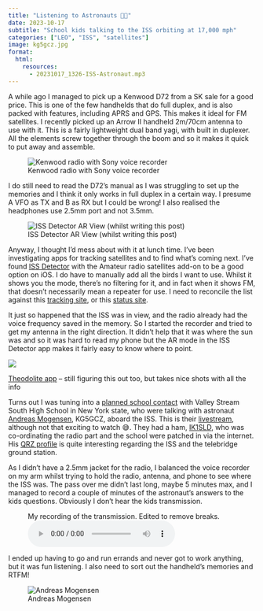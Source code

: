 ```yaml
---
title: "Listening to Astronauts 👨‍🚀"
date: 2023-10-17
subtitle: "School kids talking to the ISS orbiting at 17,000 mph"
categories: ["LEO", "ISS", "satellites"]
image: kg5gcz.jpg
format:
  html:
    resources:
      - 20231017_1326-ISS-Astronaut.mp3
---
```


A while ago I managed to pick up a Kenwood D72 from a SK sale for a good price. This is one of the few handhelds that do full duplex, and is also packed with features, including APRS and GPS. This makes it ideal for FM satellites. I recently picked up an Arrow II handheld 2m/70cm antenna to use with it. This is a fairly lightweight dual band yagi, with built in duplexer. All the elements screw together through the boom and so it makes it quick to put away and assemble.

![Kenwood radio with Sony voice recorder](d72.jpeg)

I do still need to read the D72’s manual as I was struggling to set up the memories and I think it only works in full duplex in a certain way. I presume A VFO as TX and B as RX but I could be wrong! I also realised the headphones use 2.5mm port and not 3.5mm.

![ISS Detector AR View (whilst writing this post)](iss-detector.jpg)

Anyway, I thought I’d mess about with it at lunch time. I’ve been investigating apps for tracking satellites and to find what’s coming next. I’ve found [ISS Detector](https://www.issdetector.com/) with the Amateur radio satellites add-on to be a good option on iOS. I do have to manually add all the birds I want to use. Whilst it shows you the mode, there’s no filtering for it, and in fact when it shows FM, that doesn’t necessarily mean a repeater for use. I need to reconcile the list against this [tracking site](http://amsat.org.ar/pass.htm), or this [status site](https://www.amsat.org/status/).

It just so happened that the ISS was in view, and the radio already had the voice frequency saved in the memory. So I started the recorder and tried to get my antenna in the right direction. It didn’t help that it was where the sun was and so it was hard to read my phone but the AR mode in the ISS Detector app makes it fairly easy to know where to point.

![](th000001-1-1024x576.jpg)

[Theodolite app](https://hunter.pairsite.com/theodolite/) – still figuring this out too, but takes nice shots with all the info

Turns out I was tuning into a [planned school contact](https://www.ariss.org/upcoming-educational-contacts.html) with Valley Stream South High School in New York state, who were talking with astronaut [Andreas Mogensen](https://blogs.esa.int/exploration/category/astronauts/andreas-mogensen/), KG5GCZ, aboard the ISS. This is their [livestream](https://youtube.com/live/g74NbsTEvVw), although not that exciting to watch 😅. They had a ham, [IK1SLD](https://www.qrz.com/db/IK1SLD), who was co-ordinating the radio part and the school were patched in via the internet. His [QRZ profile](https://www.qrz.com/db/IK1SLD) is quite interesting regarding the ISS and the telebridge ground station.

As I didn’t have a 2.5mm jacket for the radio, I balanced the voice recorder on my arm whilst trying to hold the radio, antenna, and phone to see where the ISS was. The pass over me didn’t last long, maybe 5 minutes max, and I managed to record a couple of minutes of the astronaut’s answers to the kids questions. Obviously I don’t hear the kids transmission.

<figure>
<figcaption>My recording of the transmission. Edited to remove breaks.</figcaption>
<audio controls src="20231017_1326-ISS-Astronaut.mp3">
        Your browser does not support the
        <code>audio</code> element.
</audio>
</figure>


I ended up having to go and run errands and never got to work anything, but it was fun listening. I also need to sort out the handheld’s memories and RTFM!

![Andreas Mogensen](kg5gcz.jpg)
